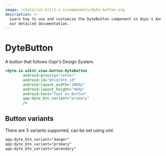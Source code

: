 ```yaml
---
image: /static/ui-kit/1.x.x/components/dyte-button.svg
description: >-
  Learn how to use and customize the DyteButton component in Ospi's Android with
  our detailed documentation.
---
```


# DyteButton

A button that follows Ospi's Design System.

```xml
<dyte.io.uikit.view.button.DyteButton
        android:gravity="center"
        android:id="@+id/btn_id"
        android:layout_width="200dp"
        android:layout_height="48dp"
        android:text="Text on Button"
        app:dyte_btn_variant="primary"
        />
```

## Button variants

There are 3 variants supported, can be set using xml.

```xml
app:dyte_btn_variant="danger"
app:dyte_btn_variant="primary"
app:dyte_btn_variant="secondary"
```

<head>
  <title>Android DyteButton</title>
</head>
